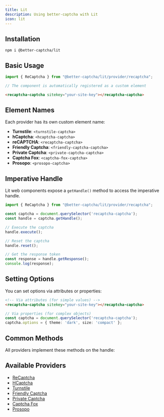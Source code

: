 ```yaml
---
title: Lit
description: Using better-captcha with Lit
icon: lit
---
```


## Installation

```npm
npm i @better-captcha/lit
```

## Basic Usage

```ts
import { ReCaptcha } from "@better-captcha/lit/provider/recaptcha";

// The component is automatically registered as a custom element
```

```html
<recaptcha-captcha sitekey="your-site-key"></recaptcha-captcha>
```

## Element Names

Each provider has its own custom element name:

- **Turnstile**: `<turnstile-captcha>`
- **hCaptcha**: `<hcaptcha-captcha>`
- **reCAPTCHA**: `<recaptcha-captcha>`
- **Friendly Captcha**: `<friendly-captcha-captcha>`
- **Private Captcha**: `<private-captcha-captcha>`
- **Captcha Fox**: `<captcha-fox-captcha>`
- **Prosopo**: `<prosopo-captcha>`

## Imperative Handle

Lit web components expose a `getHandle()` method to access the imperative handle.

```ts
import { ReCaptcha } from "@better-captcha/lit/provider/recaptcha";

const captcha = document.querySelector('recaptcha-captcha');
const handle = captcha.getHandle();

// Execute the captcha
handle.execute();

// Reset the captcha
handle.reset();

// Get the response token
const response = handle.getResponse();
console.log(response);
```

## Setting Options

You can set options via attributes or properties:

```html
<!-- Via attributes (for simple values) -->
<recaptcha-captcha sitekey="your-site-key"></recaptcha-captcha>
```

```ts
// Via properties (for complex objects)
const captcha = document.querySelector('recaptcha-captcha');
captcha.options = { theme: 'dark', size: 'compact' };
```

## Common Methods

All providers implement these methods on the handle:

<AutoTypeTable path="../../packages/core/src/provider.ts" name="CaptchaHandle" />

## Available Providers

- [ReCaptcha](/docs/provider/recaptcha)
- [HCaptcha](/docs/provider/hcaptcha)
- [Turnstile](/docs/provider/turnstile)
- [Friendly Captcha](/docs/provider/friendly-captcha)
- [Private Captcha](/docs/provider/private-captcha)
- [Captcha Fox](/docs/provider/captcha-fox)
- [Prosopo](/docs/provider/prosopo)

